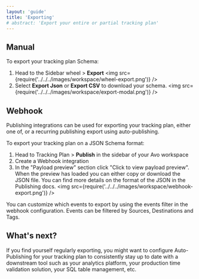 ```yaml
---
layout: 'guide'
title: 'Exporting'
# abstract: 'Export your entire or partial tracking plan'
---
```




## Manual

To export your tracking plan Schema:

1. Head to the Sidebar wheel > **Export**
<img src={require('../../../images/workspace/wheel-export.png')} />
2. Select **Export Json** or **Export CSV** to download your schema.
<img src={require('../../../images/workspace/export-modal.png')} />

## Webhook

<Link passHref href="/workspace/tracking-plan/publishing"><a>Publishing integrations</a></Link> can be used for exporting your tracking plan, either one of, or a recurring publishing export using auto-publishing.

To export your tracking plan on a JSON Schema format:

1. Head to Tracking Plan > **Publish** in the sidebar of your Avo workspace
2. Create a Webhook integration
3. In the "Payload preview" section click "Click to view payload preview". When the preview has loaded you can either copy or download the JSON file. You can find more details on the format of the JSON in the <Link passHref href="/workspace/tracking-plan/publishing#tracking-plan-model"><a>Publishing docs</a></Link>.
<img src={require('../../../images/workspace/webhook-export.png')} />

You can customize which events to export by using the events filter in the webhook configuration. Events can be filtered by Sources, Destinations and Tags.

## What's next?

If you find yourself regularly exporting, you might want to <Link passHref href="/workspace/tracking-plan/publishing"><a>configure Auto-Publishing</a></Link> for your tracking plan to consistently stay up to date with a downstream tool such as your analytics platform, your production time validation solution, your SQL table management, etc.
